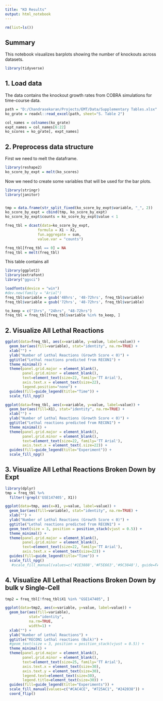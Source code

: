 ```yaml
---
title: "KO Results"
output: html_notebook
---
```


```r
rm(list=ls())
```

## Summary
This notebook visualizes barplots showing the number of knockouts across datasets.
```r
library(tidyverse)
```

## 1. Load data
The data contains the knockout growth rates from COBRA simulations for time-course data.
```r
path = "D:/Chandrasekaran/Projects/EMT/Data/Supplementary Tables.xlsx"
ko_grate = readxl::read_excel(path, sheet="S. Table 2")

col_names = colnames(ko_grate)
expt_names = col_names[6:22]
ko_scores = ko_grate[, expt_names]
```

## 2. Preprocess data structure
First we need to melt the dataframe.
```r
library(reshape2)
ko_score_by_expt = melt(ko_scores)
```

Now we need to create some variables that will be used for the bar plots.
```r
library(stringr)
library(janitor)


tmp = data.frame(str_split_fixed(ko_score_by_expt$variable, "_", 2))
ko_score_by_expt = cbind(tmp, ko_score_by_expt)
ko_score_by_expt$counts = ko_score_by_expt$value < 1

freq_tbl = dcast(data=ko_score_by_expt,
               formula = X1 ~ X2,
               fun.aggregate = sum, 
               value.var = "counts")

freq_tbl[freq_tbl == 0] = NA
freq_tbl = melt(freq_tbl)

```
This table contains all
```r
library(ggplot2)
library(extrafont)
library("ggsci")

loadfonts(device = "win")
#dev.new(family = "Arial")
freq_tbl$variable = gsub('48hrs', '48-72hrs', freq_tbl$variable)
freq_tbl$variable = gsub('72hrs', '48-72hrs', freq_tbl$variable)

to_keep = c("1hrs", "24hrs", "48-72hrs")
freq_tbl = freq_tbl[freq_tbl$variable %in% to_keep, ]
```

## 2. Visualize All Lethal Reactions
```r
ggplot(data=freq_tbl, aes(x=variable, y=value, label=value)) +
  geom_bar(aes(fill=variable), stat="identity", na.rm=TRUE) +
  xlab("") +
  ylab("Number of Lethal Reactions (Growth Score < 0)") +
  ggtitle("Lethal reactions predicted from RECON1") + 
  theme_minimal() + 
  theme(panel.grid.major = element_blank(), 
        panel.grid.minor = element_blank(),
        text=element_text(size=22, family='TT Arial'),
        axis.text.x = element_text(size=22),
        legend.position="none") +
  guides(fill=guide_legend(title="Time")) + 
  scale_fill_npg()
```

```r
ggplot(data=freq_tbl, aes(x=variable, y=value, label=value)) +
  geom_bar(aes(fill=X1), stat="identity", na.rm=TRUE) +
  xlab("") +
  ylab("Number of Lethal Reactions (Growth Score < 0)") +
  ggtitle("Lethal reactions predicted from RECON1") + 
  theme_minimal() + 
  theme(panel.grid.major = element_blank(), 
        panel.grid.minor = element_blank(),
        text=element_text(size=22, family='TT Arial'),
        axis.text.x = element_text(.size=22)) +
  guides(fill=guide_legend(title="Experiment")) + 
  scale_fill_npg()
```


## 3. Visualize All Lethal Reactions Broken Down by Expt
```r
library(dplyr)
tmp = freq_tbl %>% 
  filter(!grepl('GSE147405', X1))

ggplot(data=tmp, aes(x=X1, y=value, label=value)) +
  geom_bar(aes(fill=variable), stat="identity", na.rm=TRUE) +
  xlab("") +
  ylab("Number of Lethal Reactions (Growth Score < 0)") +
  ggtitle("Lethal reactions predicted from RECON1") + 
  geom_text(size = 3, position = position_stack(vjust = 0.5)) + 
  theme_minimal() + 
  theme(panel.grid.major = element_blank(), 
        panel.grid.minor = element_blank(),
        text=element_text(size=22, family='TT Arial'),
        axis.text.x = element_text(size=22)) + 
  guides(fill=guide_legend(title="Time")) + 
  scale_fill_npg()
   #scale_fill_manual(values=c('#1E3888','#F5E663','#9C3848'), guide=FALSE)
```
## 4. Visualize All Lethal Reactions Broken Down by bulk v Single-Cell
```r

tmp2 = freq_tbl[!freq_tbl$X1 %in% "GSE147405", ]

ggplot(data=tmp2, aes(x=variable, y=value, label=value)) +
  geom_bar(aes(fill=variable), 
           stat="identity",
           na.rm=TRUE,
           width=1) +
  xlab("") +
  ylab("Number of Lethal Reactions") +
  ggtitle("RECON1 Lethal reactions (Bulk)") + 
  #geom_text(size = 3, position = position_stack(vjust = 0.5)) + 
  theme_minimal() + 
  theme(panel.grid.major = element_blank(), 
        panel.grid.minor = element_blank(),
        text=element_text(size=25, family='TT Arial'),
        axis.text.x = element_text(size=30),
        axis.text.y = element_text(size=30),
        legend.text=element_text(size=30),
        legend.title=element_text(size=30)) +
  guides(fill=guide_legend(title="Experiments")) + 
  scale_fill_manual(values=c("#CAC4CE", "#725AC1", "#242038")) +
  coord_flip()

```